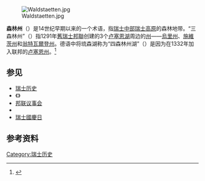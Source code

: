 {{expand|time=2014-11-11T13:04:25+00:00}}
{{noteTA
|G1=瑞士地名
}}
[[File:Waldstaetten.jpg|thumb]]

'''森林州'''（{{lang-de|Waldstätte}}）是14世纪早期以来的一个术语，指[[瑞士中部地区|瑞士中部]][[瑞士高原|瑞士高原]]的森林地带。“三森林州”（{{lang|de|Drei Waldstätten}}）指1291年[[舊瑞士邦聯|舊瑞士邦聯]]创建的3个[[卢塞恩湖|卢塞恩湖]]周边的[[州_(瑞士)|州]]——[[烏里州|烏里州]]、[[施維茨州|施維茨州]]和[[翁特瓦爾登州|翁特瓦爾登州]]。德语中将琉森湖称为“四森林州湖”（{{lang|de|Vierwaldstättersee}}）是因为在1332年加入联邦的[[卢塞恩州|卢塞恩州]]。<ref>{{Cite NIE|wstitle=Forest Cantons, The Four |year=1906}}</ref>

==参见==
*[[瑞士历史|瑞士历史]]
*《{{link-en|1291年联邦宪章|Federal Charter of 1291}}》
*[[邦联议事会|邦联议事会]]
*{{link-en|吕特利誓言|Rütlischwur}}
*[[瑞士國慶日|瑞士國慶日]]

==参考资料==
<references />

{{Switzerland-stub}}
{{Portal bar|瑞士}}

[[Category:瑞士历史|Category:瑞士历史]]